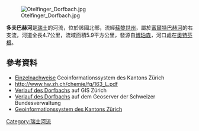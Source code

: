 {{Coord|47.45088|N|8.38994|E|display=title}}
[[Image:Otelfinger_Dorfbach.jpg|right]]

'''多夫巴赫河'''是[[瑞士|瑞士]]的河流，位於該國北部，流經[[蘇黎世州|蘇黎世州]]，屬於[[富爾特巴赫河_(利馬特河支流)|富爾特巴赫河]]的右支流，河道全長4.7公里，流域面積5.9平方公里，發源自[[博珀森|博珀森]]，河口處在[[奧特芬根|奧特芬根]]。

==參考資料==
* [http://maps.zh.ch/ Einzelnachweise]{{Wayback|url=http://maps.zh.ch/ |date=20190217202341 }} Geoinformationssystem des Kantons Zürich
* http://www.hw.zh.ch/chemie/fg/163_L.pdf{{Wayback|url=http://www.hw.zh.ch/chemie/fg/163_L.pdf |date=20210122012139 }}
* [http://maps.zh.ch/s/hs2zbzqc Verlauf des Dorfbachs] auf GIS Zürich
* [https://s.geo.admin.ch/68c8d7c8aa Verlauf des Dorfbachs] auf dem Geoserver der Schweizer Bundesverwaltung
*[http://maps.zh.ch Geoinformationssystem des Kantons Zürich]{{Wayback|url=http://maps.zh.ch/ |date=20190217202341 }}

{{Switzerland-geo-stub}}
[[Category:瑞士河流|Category:瑞士河流]]